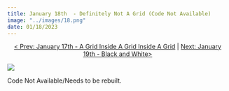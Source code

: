```yaml
---
title: January 18th  - Definitely Not A Grid (Code Not Available)
image: "../images/18.png"
date: 01/18/2023
---
```


<center>[\< Prev: January 17th - A Grid Inside A Grid Inside A Grid](day_17.qmd) \| [Next: January 19th - Black and White\>](day_19.qmd)</center>

![](/images/18.png){fig-alt="A generative art piece that consists of four boxes that suspiciously looks like a grid. Each cube is black or white and has the words definitely not a grid scrawled about in them. The boxes are on a light pastel background of four colors." fig-align="center"}

Code Not Available/Needs to be rebuilt.

